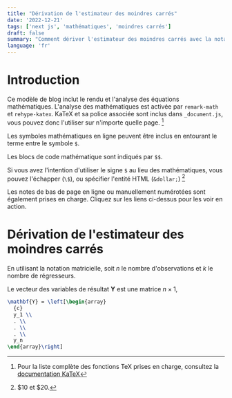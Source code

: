 ```yaml
---
title: "Dérivation de l'estimateur des moindres carrés"
date: '2022-12-21'
tags: ['next js', 'mathématiques', 'moindres carrés']
draft: false
summary: "Comment dériver l'estimateur des moindres carrés avec la notation matricielle et une introduction à la mise en forme mathématique en utilisant le markdown avec l'aide de KaTeX."
language: 'fr'
---
```


# Introduction

Ce modèle de blog inclut le rendu et l'analyse des équations mathématiques. L'analyse des mathématiques est activée par `remark-math` et `rehype-katex`.
KaTeX et sa police associée sont inclus dans `_document.js`, vous pouvez donc l'utiliser sur n'importe quelle page.
[^footnote]

[^footnote]: Pour la liste complète des fonctions TeX prises en charge, consultez la [documentation KaTeX](https://katex.org/docs/supported.html)

Les symboles mathématiques en ligne peuvent être inclus en entourant le terme entre le symbole `$`.

Les blocs de code mathématique sont indiqués par `$$`.

Si vous avez l'intention d'utiliser le signe `$` au lieu des mathématiques, vous pouvez l'échapper (`\$`), ou spécifier l'entité HTML (`&dollar;`) [^2]

Les notes de bas de page en ligne ou manuellement numérotées sont également prises en charge. Cliquez sur les liens ci-dessus pour les voir en action.

[^2]: \$10 et &dollar;20.

# Dérivation de l'estimateur des moindres carrés

En utilisant la notation matricielle, soit $n$ le nombre d'observations et $k$ le nombre de régresseurs.

Le vecteur des variables de résultat $\mathbf{Y}$ est une matrice $n \times 1$,

```tex
\mathbf{Y} = \left[\begin{array}
  {c}
  y_1 \\
  . \\
  . \\
  . \\
  y_n
\end{array}\right]
```
